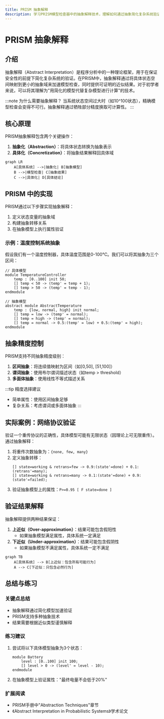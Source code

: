 ```yaml
---
title: PRISM 抽象解释
description: 学习PRISM模型检查器中的抽象解释技术，理解如何通过抽象简化复杂系统验证并保持精度。
---
```


# PRISM 抽象解释

## 介绍

抽象解释（Abstract Interpretation）是程序分析中的一种理论框架，用于在保证安全性的前提下简化复杂系统的验证。在PRISM中，抽象解释通过将具体状态空间映射到更小的抽象域来加速模型检查，同时提供可证明的近似结果。对于初学者来说，可以将其理解为"用简化的模型代替复杂模型进行计算"的技术。

:::note 为什么需要抽象解释？
当系统状态空间过大时（如10^100状态），精确模型检查会变得不可行。抽象解释通过牺牲部分精度换取可计算性。
:::

## 核心原理

PRISM抽象解释包含两个关键操作：

1. **抽象化（Abstraction）**：将具体状态转换为抽象表示
2. **具体化（Concretization）**：将抽象结果解释回具体域

```mermaid
graph LR
    A[具体系统] -->|抽象化| B[抽象模型]
    B -->|模型检查| C[抽象结果]
    C -->|具体化| D[具体结论]
```

## PRISM 中的实现

PRISM通过以下步骤实现抽象解释：

1. 定义状态变量的抽象域
2. 构建抽象转移关系
3. 在抽象模型上执行属性验证

### 示例：温度控制系统抽象

假设我们有一个温度控制器，具体温度范围是0-100℃。我们可以将其抽象为三个区间：

```prism
// 具体模型
module TemperatureController
    temp : [0..100] init 50;
    [] temp < 50 -> (temp' = temp + 1);
    [] temp > 50 -> (temp' = temp - 1);
endmodule

// 抽象模型
abstract module AbstractTemperature
    temp : {low, normal, high} init normal;
    [] temp = low -> (temp' = normal);
    [] temp = high -> (temp' = normal);
    [] temp = normal -> 0.5:(temp' = low) + 0.5:(temp' = high);
endmodule
```

## 抽象精度控制

PRISM支持不同抽象精度级别：

1. **区间抽象**：将连续值映射为区间（如[0,50], [51,100]）
2. **谓词抽象**：使用布尔谓词描述状态（如temp > threshold）
3. **多面体抽象**：使用线性不等式描述关系

:::tip 精度选择建议
- 简单属性：使用区间抽象足够
- 复杂关系：考虑谓词或多面体抽象
:::

## 实际案例：网络协议验证

验证一个重传协议的正确性，具体模型可能有无限状态（因理论上可无限重传）。通过抽象解释：

1. 将重传次数抽象为：`{none, few, many}`
2. 定义抽象转移：
   ```prism
   [] state=working & retrans=few -> 0.9:(state'=done) + 0.1:(retrans'=many);
   [] state=working & retrans=many -> 0.1:(state'=done) + 0.9:(state'=failed);
   ```
3. 验证抽象模型上的属性：`P>=0.95 [ F state=done ]`

## 验证结果解释

抽象解释提供两种结果保证：

1. **上近似（Over-approximation）**：结果可能包含假阳性
   - 如果抽象模型满足属性，具体系统一定满足
2. **下近似（Under-approximation）**：结果可能包含假阴性
   - 如果抽象模型不满足属性，具体系统一定不满足

```mermaid
graph TB
    A[具体系统] --> B[上近似：包含所有可能行为]
    A --> C[下近似：只包含必然行为]
```

## 总结与练习

### 关键点总结
- 抽象解释通过简化模型加速验证
- PRISM支持多种抽象技术
- 结果需要根据近似类型谨慎解释

### 练习建议
1. 尝试将以下具体模型抽象为3个状态：
   ```prism
   module Battery
       level : [0..100] init 100;
       [] level > 0 -> (level' = level - 10);
   endmodule
   ```
2. 在抽象模型上验证属性："最终电量不会低于20%"

### 扩展阅读
- PRISM手册中"Abstraction Techniques"章节
- 《Abstract Interpretation in Probabilistic Systems》学术论文